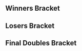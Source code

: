 {{DISPLAYTITLE:Sandstorm: Doubles Bracket}}{{SetGame|melee}}
{{tabs static
|name1=Overview
|link1=Sandstorm/Melee
|name2=Entrants
|link2=Sandstorm/Melee/Entrants
|name3=Singles Bracket
|link3=Sandstorm/Melee/Singles Bracket
|name4=Doubles Bracket
|link4=Sandstorm/Melee/Doubles Bracket
|This=4
}}

==Winners Bracket==
{{64DEDoublesWBracketA
|r1m1t1p1=MacD |r1m1t1p1flag=us
|r1m1t1p2=Leffen |r1m1t1p2flag=se |r1m1t1score=W
|r1m1t2p1=Bye |r1m1t2p1flag=
|r1m1t2p2=Bye |r1m1t2p2flag= |r1m1t2score=-
|r1m1win=1


|r1m2t1p1=Joshuwasha |r1m2t1p1flag=
|r1m2t1p2=Scape |r1m2t1p2flag= |r1m2t1score=2
|r1m2t2p1=I K |r1m2t2p1flag=
|r1m2t2p2=JMike |r1m2t2p2flag= |r1m2t2score=0
|r1m2win=1


|r1m3t1p1=dansdaman |r1m3t1p1flag=
|r1m3t1p2=BigC |r1m3t1p2flag= |r1m3t1score=2
|r1m3t2p1=Teve |r1m3t2p1flag=
|r1m3t2p2=SilentK |r1m3t2p2flag= |r1m3t2score=0
|r1m3win=1


|r1m4t1p1=Ash |r1m4t1p1flag=
|r1m4t1p2=Vixen |r1m4t1p2flag= |r1m4t1score=2
|r1m4t2p1=Velociraptor |r1m4t2p1flag=
|r1m4t2p2=Dryerplace |r1m4t2p2flag= |r1m4t2score=0
|r1m4win=1


|r1m5t1p1=Westballz |r1m5t1p1flag=us
|r1m5t1p2=Gahtzu |r1m5t1p2flag=us |r1m5t1score=W
|r1m5t2p1=Bye |r1m5t2p1flag=
|r1m5t2p2=Bye |r1m5t2p2flag= |r1m5t2score=-
|r1m5win=1


|r1m6t1p1=MettaMatt |r1m6t1p1flag=
|r1m6t1p2=H0mew0rk |r1m6t1p2flag= |r1m6t1score=0
|r1m6t2p1=Moze |r1m6t2p1flag=
|r1m6t2p2=Hommsar |r1m6t2p2flag= |r1m6t2score=2
|r1m6win=2


|r1m7t1p1=Tai |r1m7t1p1flag=us
|r1m7t1p2=Medz |r1m7t1p2flag=us |r1m7t1score=W
|r1m7t2p1=Bye |r1m7t2p1flag=
|r1m7t2p2=Bye |r1m7t2p2flag= |r1m7t2score=-
|r1m7win=1


|r1m8t1p1=Peachfuzz |r1m8t1p1flag=
|r1m8t1p2=Cornholio69 |r1m8t1p2flag= |r1m8t1score=2
|r1m8t2p1=O.G. |r1m8t2p1flag=
|r1m8t2p2=Slick |r1m8t2p2flag= |r1m8t2score=0
|r1m8win=1


|r1m9t1p1=Axe |r1m9t1p1flag=us
|r1m9t1p2=Forward |r1m9t1p2flag=us |r1m9t1score=W
|r1m9t2p1=Bye |r1m9t2p1flag=
|r1m9t2p2=Bye |r1m9t2p2flag= |r1m9t2score=-
|r1m9win=1


|r1m10t1p1=MeerKat |r1m10t1p1flag=
|r1m10t1p2=Peques |r1m10t1p2flag= |r1m10t1score=2
|r1m10t2p1=2dollarslices |r1m10t2p1flag=
|r1m10t2p2=Strobe |r1m10t2p2flag= |r1m10t2score=0
|r1m10win=1


|r1m11t1p1=Girku |r1m11t1p1flag=
|r1m11t1p2=Eef |r1m11t1p2flag= |r1m11t1score=W
|r1m11t2p1=Bye |r1m11t2p1flag=
|r1m11t2p2=Bye |r1m11t2p2flag= |r1m11t2score=-
|r1m11win=1


|r1m12t1p1=Kalimari |r1m12t1p1flag=
|r1m12t1p2=Douchebag Dylan |r1m12t1p2flag= |r1m12t1score=2
|r1m12t2p1=Tiny |r1m12t2p1flag=
|r1m12t2p2=Crayonbox |r1m12t2p2flag= |r1m12t2score=0
|r1m12win=1


|r1m13t1p1=Hungrybox |r1m13t1p1flag=us
|r1m13t1p2=Silly Kyle |r1m13t1p2flag=us |r1m13t1score=W
|r1m13t2p1=Bye |r1m13t2p1flag=
|r1m13t2p2=Bye |r1m13t2p2flag= |r1m13t2score=-
|r1m13win=1


|r1m14t1p1=The D |r1m14t1p1flag=
|r1m14t1p2=JonnyXX |r1m14t1p2flag= |r1m14t1score=2
|r1m14t2p1=scarysapo |r1m14t2p1flag=
|r1m14t2p2=Avalon |r1m14t2p2flag= |r1m14t2score=0
|r1m14win=1


|r1m15t1p1=Prinny |r1m15t1p1flag=
|r1m15t1p2=Trahh |r1m15t1p2flag= |r1m15t1score=W
|r1m15t2p1=Bye |r1m15t2p1flag=
|r1m15t2p2=Bye |r1m15t2p2flag= |r1m15t2score=-
|r1m15win=1


|r1m16t1p1=Kyoki |r1m16t1p1flag=
|r1m16t1p2=Yeeman |r1m16t1p2flag= |r1m16t1score=0
|r1m16t2p1=Sir Skaro |r1m16t2p1flag=
|r1m16t2p2=Chzy |r1m16t2p2flag= |r1m16t2score=0
|r1m16win=1


|r1m17t1p1=Mew2King |r1m17t1p1flag=us
|r1m17t1p2=Armada |r1m17t1p2flag=se |r1m17t1score=W
|r1m17t2p1=Bye |r1m17t2p1flag=
|r1m17t2p2=Bye |r1m17t2p2flag= |r1m17t2score=-
|r1m17win=1


|r1m18t1p1=Stone Watcher |r1m18t1p1flag=
|r1m18t1p2=Bell |r1m18t1p2flag= |r1m18t1score=2
|r1m18t2p1=Dranyos |r1m18t2p1flag=
|r1m18t2p2=Choochoo |r1m18t2p2flag= |r1m18t2score=0
|r1m18win=1


|r1m19t1p1=Toro |r1m19t1p1flag=
|r1m19t1p2=24oz |r1m19t1p2flag= |r1m19t1score=W
|r1m19t2p1=Bye |r1m19t2p1flag=
|r1m19t2p2=Bye |r1m19t2p2flag= |r1m19t2score=-
|r1m19win=1


|r1m20t1p1=Yoko |r1m20t1p1flag=
|r1m20t1p2=Glitch |r1m20t1p2flag= |r1m20t1score=2
|r1m20t2p1=Lucid |r1m20t2p1flag=
|r1m20t2p2=Salsa |r1m20t2p2flag= |r1m20t2score=0
|r1m20win=1


|r1m21t1p1=Taj |r1m21t1p1flag=us
|r1m21t1p2=Wobbles |r1m21t1p2flag=us |r1m21t1score=W
|r1m21t2p1=Bye |r1m21t2p1flag=
|r1m21t2p2=Bye |r1m21t2p2flag= |r1m21t2score=-
|r1m21win=1


|r1m22t1p1=Tribulation |r1m22t1p1flag=
|r1m22t1p2=Doogless |r1m22t1p2flag= |r1m22t1score=0
|r1m22t2p1=King Deltron |r1m22t2p1flag=
|r1m22t2p2=Nerin |r1m22t2p2flag= |r1m22t2score=2
|r1m22win=2


|r1m23t1p1=OkamiBW |r1m23t1p1flag=us
|r1m23t1p2=Ken |r1m23t1p2flag=us |r1m23t1score=W
|r1m23t2p1=Bye |r1m23t2p1flag=
|r1m23t2p2=Bye |r1m23t2p2flag= |r1m23t2score=-
|r1m23win=1


|r1m24t1p1=Dr.R |r1m24t1p1flag=
|r1m24t1p2=Sad JJ |r1m24t1p2flag= |r1m24t1score=2
|r1m24t2p1=... |r1m24t2p1flag=
|r1m24t2p2=Giant |r1m24t2p2flag= |r1m24t2score=0
|r1m24win=1


|r1m25t1p1=HugS |r1m25t1p1flag=us
|r1m25t1p2=Mango |r1m25t1p2flag=us |r1m25t1score=W
|r1m25t2p1=Bye |r1m25t2p1flag=
|r1m25t2p2=Bye |r1m25t2p2flag= |r1m25t2score=-
|r1m25win=1


|r1m26t1p1=Wakkatana |r1m26t1p1flag=
|r1m26t1p2=Seshy |r1m26t1p2flag= |r1m26t1score=2
|r1m26t2p1=Bazooka Joe |r1m26t2p1flag=
|r1m26t2p2=bibliomaniac |r1m26t2p2flag= |r1m26t2score=0
|r1m26win=1


|r1m27t1p1=TrevynTHOT |r1m27t1p1flag=
|r1m27t1p2=Daouzin |r1m27t1p2flag= |r1m27t1score=W
|r1m27t2p1=Bye |r1m27t2p1flag=
|r1m27t2p2=Bye |r1m27t2p2flag= |r1m27t2score=-
|r1m27win=1


|r1m28t1p1=Jim Jam Flim Flam |r1m28t1p1flag=
|r1m28t1p2=sicdf |r1m28t1p2flag= |r1m28t1score=2
|r1m28t2p1=Viridian |r1m28t2p1flag=
|r1m28t2p2=SpyderJ |r1m28t2p2flag= |r1m28t2score=0
|r1m28win=1


|r1m29t1p1=Kira |r1m29t1p1flag=us
|r1m29t1p2=S2J |r1m29t1p2flag=us |r1m29t1score=W
|r1m29t2p1=Bye |r1m29t2p1flag=
|r1m29t2p2=Bye |r1m29t2p2flag= |r1m29t2score=-
|r1m29win=1


|r1m30t1p1=FrenZ |r1m30t1p1flag=
|r1m30t1p2=Fairy |r1m30t1p2flag= |r1m30t1score=2
|r1m30t2p1=UkeGuy |r1m30t2p1flag=
|r1m30t2p2=Mazk |r1m30t2p2flag= |r1m30t2score=1
|r1m30win=1


|r1m31t1p1=JpegImage |r1m31t1p1flag=
|r1m31t1p2=Bacon |r1m31t1p2flag= |r1m31t1score=W
|r1m31t2p1=Bye |r1m31t2p1flag=
|r1m31t2p2=Bye |r1m31t2p2flag= |r1m31t2score=-
|r1m31win=1


|r1m32t1p1=Goop |r1m32t1p1flag=
|r1m32t1p2=AltF4 |r1m32t1p2flag= |r1m32t1score=2
|r1m32t2p1=Rhime |r1m32t2p1flag=
|r1m32t2p2=Mix |r1m32t2p2flag= |r1m32t2score=0
|r1m32win=1


|r2m1t1p1=MacD |r2m1t1p1flag=us
|r2m1t1p2=Leffen |r2m1t1p2flag=se |r2m1t1score=2
|r2m1t2p1=Joshuwasha |r2m1t2p1flag=
|r2m1t2p2=Scape |r2m1t2p2flag= |r2m1t2score=0
|r2m1win=1


|r2m2t1p1=dansdaman |r2m2t1p1flag=
|r2m2t1p2=BigC |r2m2t1p2flag= |r2m2t1score=2
|r2m2t2p1=Ash |r2m2t2p1flag=
|r2m2t2p2=Vixen |r2m2t2p2flag= |r2m2t2score=1
|r2m2win=1


|r2m3t1p1=Westballz |r2m3t1p1flag=us
|r2m3t1p2=Gahtzu |r2m3t1p2flag=us |r2m3t1score=2
|r2m3t2p1=Moze |r2m3t2p1flag=
|r2m3t2p2=Hommsar |r2m3t2p2flag= |r2m3t2score=0
|r2m3win=1


|r2m4t1p1=Tai |r2m4t1p1flag=us
|r2m4t1p2=Medz |r2m4t1p2flag=us |r2m4t1score=2
|r2m4t2p1=Peachfuzz |r2m4t2p1flag=
|r2m4t2p2=Cornholio69 |r2m4t2p2flag= |r2m4t2score=0
|r2m4win=1


|r2m5t1p1=Axe |r2m5t1p1flag=us
|r2m5t1p2=Forward |r2m5t1p2flag=us |r2m5t1score=2
|r2m5t2p1=MeerKat |r2m5t2p1flag=
|r2m5t2p2=Peques |r2m5t2p2flag= |r2m5t2score=0
|r2m5win=1


|r2m6t1p1=Girku |r2m6t1p1flag=
|r2m6t1p2=Eef |r2m6t1p2flag= |r2m6t1score=2
|r2m6t2p1=Kalimari |r2m6t2p1flag=
|r2m6t2p2=Douchebag Dylan |r2m6t2p2flag= |r2m6t2score=1
|r2m6win=1


|r2m7t1p1=Hungrybox |r2m7t1p1flag=us
|r2m7t1p2=Silly Kyle |r2m7t1p2flag=us |r2m7t1score=2
|r2m7t2p1=The D |r2m7t2p1flag=
|r2m7t2p2=JonnyXX |r2m7t2p2flag= |r2m7t2score=0
|r2m7win=1


|r2m8t1p1=Prinny |r2m8t1p1flag=
|r2m8t1p2=Trahh |r2m8t1p2flag= |r2m8t1score=2
|r2m8t2p1=Kyoki |r2m8t2p1flag=
|r2m8t2p2=Yeeman |r2m8t2p2flag= |r2m8t2score=0
|r2m8win=1


|r2m9t1p1=Mew2King |r2m9t1p1flag=us
|r2m9t1p2=Armada |r2m9t1p2flag=se |r2m9t1score=2
|r2m9t2p1=Stone Watcher |r2m9t2p1flag=
|r2m9t2p2=Bell |r2m9t2p2flag= |r2m9t2score=0
|r2m9win=1


|r2m10t1p1=Toro |r2m10t1p1flag=
|r2m10t1p2=24oz |r2m10t1p2flag= |r2m10t1score=2
|r2m10t2p1=Yoko |r2m10t2p1flag=
|r2m10t2p2=Glitch |r2m10t2p2flag= |r2m10t2score=1
|r2m10win=1


|r2m11t1p1=Taj |r2m11t1p1flag=us
|r2m11t1p2=Wobbles |r2m11t1p2flag=us |r2m11t1score=2
|r2m11t2p1=King Deltron |r2m11t2p1flag=
|r2m11t2p2=Nerin |r2m11t2p2flag= |r2m11t2score=0
|r2m11win=1


|r2m12t1p1=OkamiBW |r2m12t1p1flag=us
|r2m12t1p2=Ken |r2m12t1p2flag=us |r2m12t1score=2
|r2m12t2p1=Dr.R |r2m12t2p1flag=
|r2m12t2p2=Sad JJ |r2m12t2p2flag= |r2m12t2score=0
|r2m12win=1


|r2m13t1p1=HugS |r2m13t1p1flag=us
|r2m13t1p2=Mango |r2m13t1p2flag=us |r2m13t1score=0
|r2m13t2p1=Wakkatana |r2m13t2p1flag=
|r2m13t2p2=Seshy |r2m13t2p2flag= |r2m13t2score=2
|r2m13win=2


|r2m14t1p1=TrevynTHOT |r2m14t1p1flag=
|r2m14t1p2=Daouzin |r2m14t1p2flag= |r2m14t1score=1
|r2m14t2p1=Jim Jam Flim Flam |r2m14t2p1flag=
|r2m14t2p2=sicdf |r2m14t2p2flag= |r2m14t2score=2
|r2m14win=2


|r2m15t1p1=Kira |r2m15t1p1flag=us
|r2m15t1p2=S2J |r2m15t1p2flag=us |r2m15t1score=2
|r2m15t2p1=FrenZ |r2m15t2p1flag=
|r2m15t2p2=Fairy |r2m15t2p2flag= |r2m15t2score=0
|r2m15win=1


|r2m16t1p1=JpegImage |r2m16t1p1flag=
|r2m16t1p2=Bacon |r2m16t1p2flag= |r2m16t1score=2
|r2m16t2p1=Goop |r2m16t2p1flag=
|r2m16t2p2=AltF4 |r2m16t2p2flag= |r2m16t2score=0
|r2m16win=1


|r3m1t1p1=MacD |r3m1t1p1flag=us
|r3m1t1p2=Leffen |r3m1t1p2flag=se |r3m1t1score=2
|r3m1t2p1=dansdaman |r3m1t2p1flag=
|r3m1t2p2=BigC |r3m1t2p2flag= |r3m1t2score=0
|r3m1win=1


|r3m2t1p1=Westballz |r3m2t1p1flag=us
|r3m2t1p2=Gahtzu |r3m2t1p2flag=us |r3m2t1score=2
|r3m2t2p1=Tai |r3m2t2p1flag=us
|r3m2t2p2=Medz |r3m2t2p2flag=us |r3m2t2score=1
|r3m2win=1


|r3m3t1p1=Axe |r3m3t1p1flag=us
|r3m3t1p2=Forward |r3m3t1p2flag=us |r3m3t1score=2
|r3m3t2p1=Girku |r3m3t2p1flag=
|r3m3t2p2=Eef |r3m3t2p2flag= |r3m3t2score=0
|r3m3win=1


|r3m4t1p1=Hungrybox |r3m4t1p1flag=us
|r3m4t1p2=Silly Kyle |r3m4t1p2flag=us |r3m4t1score=2
|r3m4t2p1=Prinny |r3m4t2p1flag=
|r3m4t2p2=Trahh |r3m4t2p2flag= |r3m4t2score=0
|r3m4win=1


|r3m5t1p1=Mew2King |r3m5t1p1flag=us
|r3m5t1p2=Armada |r3m5t1p2flag=se |r3m5t1score=2
|r3m5t2p1=Toro |r3m5t2p1flag=
|r3m5t2p2=24oz |r3m5t2p2flag= |r3m5t2score=0
|r3m5win=1


|r3m6t1p1=Taj |r3m6t1p1flag=us
|r3m6t1p2=Wobbles |r3m6t1p2flag=us |r3m6t1score=2
|r3m6t2p1=OkamiBW |r3m6t2p1flag=us
|r3m6t2p2=Ken |r3m6t2p2flag=us |r3m6t2score=1
|r3m6win=1


|r3m7t1p1=Wakkatana |r3m7t1p1flag=
|r3m7t1p2=Seshy |r3m7t1p2flag= |r3m7t1score=0
|r3m7t2p1=Jim Jam Flim Flam |r3m7t2p1flag=
|r3m7t2p2=sicdf |r3m7t2p2flag= |r3m7t2score=2
|r3m7win=2


|r3m8t1p1=Kira |r3m8t1p1flag=us
|r3m8t1p2=S2J |r3m8t1p2flag=us |r3m8t1score=2
|r3m8t2p1=JpegImage |r3m8t2p1flag=
|r3m8t2p2=Bacon |r3m8t2p2flag= |r3m8t2score=0
|r3m8win=1


|r4m1t1p1=MacD |r4m1t1p1flag=us
|r4m1t1p2=Leffen |r4m1t1p2flag=se |r4m1t1score=2
|r4m1t2p1=Westballz |r4m1t2p1flag=us
|r4m1t2p2=Gahtzu |r4m1t2p2flag=us |r4m1t2score=1
|r4m1win=1


|r4m2t1p1=Axe |r4m2t1p1flag=us
|r4m2t1p2=Forward |r4m2t1p2flag=us |r4m2t1score=2
|r4m2t2p1=Hungrybox |r4m2t2p1flag=us
|r4m2t2p2=Silly Kyle |r4m2t2p2flag=us |r4m2t2score=1
|r4m2win=1


|r4m3t1p1=Mew2King |r4m3t1p1flag=us
|r4m3t1p2=Armada |r4m3t1p2flag=se |r4m3t1score=2
|r4m3t2p1=Taj |r4m3t2p1flag=us
|r4m3t2p2=Wobbles |r4m3t2p2flag=us |r4m3t2score=0
|r4m3win=1


|r4m4t1p1=Jim Jam Flim Flam |r4m4t1p1flag=
|r4m4t1p2=sicdf |r4m4t1p2flag= |r4m4t1score=0
|r4m4t2p1=Kira |r4m4t2p1flag=us
|r4m4t2p2=S2J |r4m4t2p2flag=us |r4m4t2score=2
|r4m4win=2


|r5m1t1p1=MacD |r5m1t1p1flag=us
|r5m1t1p2=Leffen |r5m1t1p2flag=se |r5m1t1score=3
|r5m1t2p1=Axe |r5m1t2p1flag=us
|r5m1t2p2=Forward |r5m1t2p2flag=us |r5m1t2score=0
|r5m1win=1


|r5m2t1p1=Mew2King |r5m2t1p1flag=us
|r5m2t1p2=Armada |r5m2t1p2flag=se |r5m2t1score=3
|r5m2t2p1=Kira |r5m2t2p1flag=us
|r5m2t2p2=S2J |r5m2t2p2flag=us |r5m2t2score=0
|r5m2win=1

}}
==Losers Bracket==
{{64DEDoublesLBracketSmwA
|tourneylink=Sandstorm/Melee
|tourneyname=Sandstorm
|l1placement=49-64
|l2placement=33-48
|l3placement=25-32
|l4placement=17-24
|l5placement=13-16
|l6placement=9-12
|l7placement=7-8
|l8placement=5-6

|l1m1t1p1=Bye |l1m1t1p1flag=
|l1m1t1p2=Bye |l1m1t1p2flag= |l1m1t1score=-
|l1m1t2p1=I K |l1m1t2p1flag=
|l1m1t2p2=JMike |l1m1t2p2flag= |l1m1t2score=W
|l1m1win=2


|l1m2t1p1=Teve |l1m2t1p1flag=
|l1m2t1p2=SilentK |l1m2t1p2flag= |l1m2t1score=0
|l1m2t2p1=Velociraptor |l1m2t2p1flag=
|l1m2t2p2=Dryerplace |l1m2t2p2flag= |l1m2t2score=2
|l1m2win=2


|l1m3t1p1=Bye |l1m3t1p1flag=
|l1m3t1p2=Bye |l1m3t1p2flag= |l1m3t1score=-
|l1m3t2p1=MettaMatt |l1m3t2p1flag=
|l1m3t2p2=H0mew0rk |l1m3t2p2flag= |l1m3t2score=W
|l1m3win=2


|l1m4t1p1=Bye |l1m4t1p1flag=
|l1m4t1p2=Bye |l1m4t1p2flag= |l1m4t1score=-
|l1m4t2p1=O.G. |l1m4t2p1flag=
|l1m4t2p2=Slick |l1m4t2p2flag= |l1m4t2score=W
|l1m4win=2


|l1m5t1p1=Bye |l1m5t1p1flag=
|l1m5t1p2=Bye |l1m5t1p2flag= |l1m5t1score=-
|l1m5t2p1=2dollarslices |l1m5t2p1flag=
|l1m5t2p2=Strobe |l1m5t2p2flag= |l1m5t2score=W
|l1m5win=2


|l1m6t1p1=Bye |l1m6t1p1flag=
|l1m6t1p2=Bye |l1m6t1p2flag= |l1m6t1score=-
|l1m6t2p1=Tiny |l1m6t2p1flag=
|l1m6t2p2=Crayonbox |l1m6t2p2flag= |l1m6t2score=W
|l1m6win=2


|l1m7t1p1=Bye |l1m7t1p1flag=
|l1m7t1p2=Bye |l1m7t1p2flag= |l1m7t1score=-
|l1m7t2p1=scarysapo |l1m7t2p1flag=
|l1m7t2p2=Avalon |l1m7t2p2flag= |l1m7t2score=W
|l1m7win=2


|l1m8t1p1=Bye |l1m8t1p1flag=
|l1m8t1p2=Bye |l1m8t1p2flag= |l1m8t1score=-
|l1m8t2p1=Sir Skaro |l1m8t2p1flag=
|l1m8t2p2=Chzy |l1m8t2p2flag= |l1m8t2score=W
|l1m8win=2


|l1m9t1p1=Bye |l1m9t1p1flag=
|l1m9t1p2=Bye |l1m9t1p2flag= |l1m9t1score=-
|l1m9t2p1=Dranyos |l1m9t2p1flag=
|l1m9t2p2=Choochoo |l1m9t2p2flag= |l1m9t2score=W
|l1m9win=2


|l1m10t1p1=Bye |l1m10t1p1flag=
|l1m10t1p2=Bye |l1m10t1p2flag= |l1m10t1score=-
|l1m10t2p1=Lucid |l1m10t2p1flag=
|l1m10t2p2=Salsa |l1m10t2p2flag= |l1m10t2score=W
|l1m10win=2


|l1m11t1p1=Bye |l1m11t1p1flag=
|l1m11t1p2=Bye |l1m11t1p2flag= |l1m11t1score=-
|l1m11t2p1=Tribulation |l1m11t2p1flag=
|l1m11t2p2=Doogless |l1m11t2p2flag= |l1m11t2score=W
|l1m11win=2


|l1m12t1p1=Bye |l1m12t1p1flag=
|l1m12t1p2=Bye |l1m12t1p2flag= |l1m12t1score=-
|l1m12t2p1=... |l1m12t2p1flag=
|l1m12t2p2=Giant |l1m12t2p2flag= |l1m12t2score=W
|l1m12win=2


|l1m13t1p1=Bye |l1m13t1p1flag=
|l1m13t1p2=Bye |l1m13t1p2flag= |l1m13t1score=-
|l1m13t2p1=Bazooka Joe |l1m13t2p1flag=
|l1m13t2p2=bibliomaniac |l1m13t2p2flag= |l1m13t2score=W
|l1m13win=2


|l1m14t1p1=Bye |l1m14t1p1flag=
|l1m14t1p2=Bye |l1m14t1p2flag= |l1m14t1score=-
|l1m14t2p1=Viridian |l1m14t2p1flag=
|l1m14t2p2=SpyderJ |l1m14t2p2flag= |l1m14t2score=W
|l1m14win=2


|l1m15t1p1=Bye |l1m15t1p1flag=
|l1m15t1p2=Bye |l1m15t1p2flag= |l1m15t1score=-
|l1m15t2p1=UkeGuy |l1m15t2p1flag=
|l1m15t2p2=Mazk |l1m15t2p2flag= |l1m15t2score=W
|l1m15win=2


|l1m16t1p1=Bye |l1m16t1p1flag=
|l1m16t1p2=Bye |l1m16t1p2flag= |l1m16t1score=-
|l1m16t2p1=Rhime |l1m16t2p1flag=
|l1m16t2p2=Mix |l1m16t2p2flag= |l1m16t2score=W
|l1m16win=2


|l2m1t1p1=Goop |l2m1t1p1flag=
|l2m1t1p2=AltF4 |l2m1t1p2flag= |l2m1t1score=2
|l2m1t2p1=I K |l2m1t2p1flag=
|l2m1t2p2=JMike |l2m1t2p2flag= |l2m1t2score=0
|l2m1win=1


|l2m2t1p1=FrenZ |l2m2t1p1flag=
|l2m2t1p2=Fairy |l2m2t1p2flag= |l2m2t1score=2
|l2m2t2p1=Velociraptor |l2m2t2p1flag=
|l2m2t2p2=Dryerplace |l2m2t2p2flag= |l2m2t2score=1
|l2m2win=1


|l2m3t1p1=TrevynTHOT |l2m3t1p1flag=
|l2m3t1p2=Daouzin |l2m3t1p2flag= |l2m3t1score=2
|l2m3t2p1=MettaMatt |l2m3t2p1flag=
|l2m3t2p2=H0mew0rk |l2m3t2p2flag= |l2m3t2score=1
|l2m3win=1


|l2m4t1p1=HugS |l2m4t1p1flag=us
|l2m4t1p2=Mango |l2m4t1p2flag=us |l2m4t1score=0
|l2m4t2p1=O.G. |l2m4t2p1flag=
|l2m4t2p2=Slick |l2m4t2p2flag= |l2m4t2score=0
|l2m4win=2


|l2m5t1p1=Dr.R |l2m5t1p1flag=
|l2m5t1p2=Sad JJ |l2m5t1p2flag= |l2m5t1score=2
|l2m5t2p1=2dollarslices |l2m5t2p1flag=
|l2m5t2p2=Strobe |l2m5t2p2flag= |l2m5t2score=0
|l2m5win=1


|l2m6t1p1=King Deltron |l2m6t1p1flag=
|l2m6t1p2=Nerin |l2m6t1p2flag= |l2m6t1score=0
|l2m6t2p1=Tiny |l2m6t2p1flag=
|l2m6t2p2=Crayonbox |l2m6t2p2flag= |l2m6t2score=0
|l2m6win=1


|l2m7t1p1=Yoko |l2m7t1p1flag=
|l2m7t1p2=Glitch |l2m7t1p2flag= |l2m7t1score=2
|l2m7t2p1=scarysapo |l2m7t2p1flag=
|l2m7t2p2=Avalon |l2m7t2p2flag= |l2m7t2score=0
|l2m7win=1


|l2m8t1p1=Stone Watcher |l2m8t1p1flag=
|l2m8t1p2=Bell |l2m8t1p2flag= |l2m8t1score=0
|l2m8t2p1=Sir Skaro |l2m8t2p1flag=
|l2m8t2p2=Chzy |l2m8t2p2flag= |l2m8t2score=0
|l2m8win=1


|l2m9t1p1=Kyoki |l2m9t1p1flag=
|l2m9t1p2=Yeeman |l2m9t1p2flag= |l2m9t1score=2
|l2m9t2p1=Dranyos |l2m9t2p1flag=
|l2m9t2p2=Choochoo |l2m9t2p2flag= |l2m9t2score=0
|l2m9win=1


|l2m10t1p1=The D |l2m10t1p1flag=
|l2m10t1p2=JonnyXX |l2m10t1p2flag= |l2m10t1score=2
|l2m10t2p1=Lucid |l2m10t2p1flag=
|l2m10t2p2=Salsa |l2m10t2p2flag= |l2m10t2score=0
|l2m10win=1


|l2m11t1p1=Kalimari |l2m11t1p1flag=
|l2m11t1p2=Douchebag Dylan |l2m11t1p2flag= |l2m11t1score=2
|l2m11t2p1=Tribulation |l2m11t2p1flag=
|l2m11t2p2=Doogless |l2m11t2p2flag= |l2m11t2score=0
|l2m11win=1


|l2m12t1p1=MeerKat |l2m12t1p1flag=
|l2m12t1p2=Peques |l2m12t1p2flag= |l2m12t1score=2
|l2m12t2p1=... |l2m12t2p1flag=
|l2m12t2p2=Giant |l2m12t2p2flag= |l2m12t2score=0
|l2m12win=1


|l2m13t1p1=Peachfuzz |l2m13t1p1flag=
|l2m13t1p2=Cornholio69 |l2m13t1p2flag= |l2m13t1score=2
|l2m13t2p1=Bazooka Joe |l2m13t2p1flag=
|l2m13t2p2=bibliomaniac |l2m13t2p2flag= |l2m13t2score=0
|l2m13win=1


|l2m14t1p1=Moze |l2m14t1p1flag=
|l2m14t1p2=Hommsar |l2m14t1p2flag= |l2m14t1score=0
|l2m14t2p1=Viridian |l2m14t2p1flag=
|l2m14t2p2=SpyderJ |l2m14t2p2flag= |l2m14t2score=2
|l2m14win=2


|l2m15t1p1=Ash |l2m15t1p1flag=
|l2m15t1p2=Vixen |l2m15t1p2flag= |l2m15t1score=2
|l2m15t2p1=UkeGuy |l2m15t2p1flag=
|l2m15t2p2=Mazk |l2m15t2p2flag= |l2m15t2score=0
|l2m15win=1


|l2m16t1p1=Joshuwasha |l2m16t1p1flag=
|l2m16t1p2=Scape |l2m16t1p2flag= |l2m16t1score=2
|l2m16t2p1=Rhime |l2m16t2p1flag=
|l2m16t2p2=Mix |l2m16t2p2flag= |l2m16t2score=0
|l2m16win=1


|l3m1t1p1=Goop |l3m1t1p1flag=
|l3m1t1p2=AltF4 |l3m1t1p2flag= |l3m1t1score=1
|l3m1t2p1=FrenZ |l3m1t2p1flag=
|l3m1t2p2=Fairy |l3m1t2p2flag= |l3m1t2score=2
|l3m1win=2


|l3m2t1p1=TrevynTHOT |l3m2t1p1flag=
|l3m2t1p2=Daouzin |l3m2t1p2flag= |l3m2t1score=2
|l3m2t2p1=O.G. |l3m2t2p1flag=
|l3m2t2p2=Slick |l3m2t2p2flag= |l3m2t2score=0
|l3m2win=1


|l3m3t1p1=Dr.R |l3m3t1p1flag=
|l3m3t1p2=Sad JJ |l3m3t1p2flag= |l3m3t1score=0
|l3m3t2p1=King Deltron |l3m3t2p1flag=
|l3m3t2p2=Nerin |l3m3t2p2flag= |l3m3t2score=2
|l3m3win=2


|l3m4t1p1=Yoko |l3m4t1p1flag=
|l3m4t1p2=Glitch |l3m4t1p2flag= |l3m4t1score=2
|l3m4t2p1=Stone Watcher |l3m4t2p1flag=
|l3m4t2p2=Bell |l3m4t2p2flag= |l3m4t2score=0
|l3m4win=1


|l3m5t1p1=Kyoki |l3m5t1p1flag=
|l3m5t1p2=Yeeman |l3m5t1p2flag= |l3m5t1score=2
|l3m5t2p1=The D |l3m5t2p1flag=
|l3m5t2p2=JonnyXX |l3m5t2p2flag= |l3m5t2score=0
|l3m5win=1


|l3m6t1p1=Kalimari |l3m6t1p1flag=
|l3m6t1p2=Douchebag Dylan |l3m6t1p2flag= |l3m6t1score=2
|l3m6t2p1=MeerKat |l3m6t2p1flag=
|l3m6t2p2=Peques |l3m6t2p2flag= |l3m6t2score=0
|l3m6win=1


|l3m7t1p1=Peachfuzz |l3m7t1p1flag=
|l3m7t1p2=Cornholio69 |l3m7t1p2flag= |l3m7t1score=2
|l3m7t2p1=Viridian |l3m7t2p1flag=
|l3m7t2p2=SpyderJ |l3m7t2p2flag= |l3m7t2score=0
|l3m7win=1


|l3m8t1p1=Ash |l3m8t1p1flag=
|l3m8t1p2=Vixen |l3m8t1p2flag= |l3m8t1score=2
|l3m8t2p1=Joshuwasha |l3m8t2p1flag=
|l3m8t2p2=Scape |l3m8t2p2flag= |l3m8t2score=1
|l3m8win=1


|l4m1t1p1=Prinny |l4m1t1p1flag=
|l4m1t1p2=Trahh |l4m1t1p2flag= |l4m1t1score=2
|l4m1t2p1=FrenZ |l4m1t2p1flag=
|l4m1t2p2=Fairy |l4m1t2p2flag= |l4m1t2score=0
|l4m1win=1


|l4m2t1p1=Girku |l4m2t1p1flag=
|l4m2t1p2=Eef |l4m2t1p2flag= |l4m2t1score=2
|l4m2t2p1=TrevynTHOT |l4m2t2p1flag=
|l4m2t2p2=Daouzin |l4m2t2p2flag= |l4m2t2score=1
|l4m2win=1


|l4m3t1p1=Tai |l4m3t1p1flag=us
|l4m3t1p2=Medz |l4m3t1p2flag=us |l4m3t1score=0
|l4m3t2p1=King Deltron |l4m3t2p1flag=
|l4m3t2p2=Nerin |l4m3t2p2flag= |l4m3t2score=2
|l4m3win=2


|l4m4t1p1=dansdaman |l4m4t1p1flag=
|l4m4t1p2=BigC |l4m4t1p2flag= |l4m4t1score=2
|l4m4t2p1=Yoko |l4m4t2p1flag=
|l4m4t2p2=Glitch |l4m4t2p2flag= |l4m4t2score=0
|l4m4win=1


|l4m5t1p1=JpegImage |l4m5t1p1flag=
|l4m5t1p2=Bacon |l4m5t1p2flag= |l4m5t1score=2
|l4m5t2p1=Kyoki |l4m5t2p1flag=
|l4m5t2p2=Yeeman |l4m5t2p2flag= |l4m5t2score=1
|l4m5win=1


|l4m6t1p1=Wakkatana |l4m6t1p1flag=
|l4m6t1p2=Seshy |l4m6t1p2flag= |l4m6t1score=0
|l4m6t2p1=Kalimari |l4m6t2p1flag=
|l4m6t2p2=Douchebag Dylan |l4m6t2p2flag= |l4m6t2score=2
|l4m6win=2


|l4m7t1p1=OkamiBW |l4m7t1p1flag=us
|l4m7t1p2=Ken |l4m7t1p2flag=us |l4m7t1score=2
|l4m7t2p1=Peachfuzz |l4m7t2p1flag=
|l4m7t2p2=Cornholio69 |l4m7t2p2flag= |l4m7t2score=0
|l4m7win=1


|l4m8t1p1=Toro |l4m8t1p1flag=
|l4m8t1p2=24oz |l4m8t1p2flag= |l4m8t1score=2
|l4m8t2p1=Ash |l4m8t2p1flag=
|l4m8t2p2=Vixen |l4m8t2p2flag= |l4m8t2score=0
|l4m8win=1


|l5m1t1p1=Prinny |l5m1t1p1flag=
|l5m1t1p2=Trahh |l5m1t1p2flag= |l5m1t1score=2
|l5m1t2p1=Girku |l5m1t2p1flag=
|l5m1t2p2=Eef |l5m1t2p2flag= |l5m1t2score=1
|l5m1win=1


|l5m2t1p1=King Deltron |l5m2t1p1flag=
|l5m2t1p2=Nerin |l5m2t1p2flag= |l5m2t1score=2
|l5m2t2p1=dansdaman |l5m2t2p1flag=
|l5m2t2p2=BigC |l5m2t2p2flag= |l5m2t2score=0
|l5m2win=1


|l5m3t1p1=JpegImage |l5m3t1p1flag=
|l5m3t1p2=Bacon |l5m3t1p2flag= |l5m3t1score=1
|l5m3t2p1=Kalimari |l5m3t2p1flag=
|l5m3t2p2=Douchebag Dylan |l5m3t2p2flag= |l5m3t2score=2
|l5m3win=2


|l5m4t1p1=OkamiBW |l5m4t1p1flag=us
|l5m4t1p2=Ken |l5m4t1p2flag=us |l5m4t1score=2
|l5m4t2p1=Toro |l5m4t2p1flag=
|l5m4t2p2=24oz |l5m4t2p2flag= |l5m4t2score=0
|l5m4win=1


|l6m1t1p1=Taj |l6m1t1p1flag=us
|l6m1t1p2=Wobbles |l6m1t1p2flag=us |l6m1t1score=2
|l6m1t2p1=Prinny |l6m1t2p1flag=
|l6m1t2p2=Trahh |l6m1t2p2flag= |l6m1t2score=0
|l6m1win=1


|l6m2t1p1=Jim Jam Flim Flam |l6m2t1p1flag=
|l6m2t1p2=sicdf |l6m2t1p2flag= |l6m2t1score=0
|l6m2t2p1=King Deltron |l6m2t2p1flag=
|l6m2t2p2=Nerin |l6m2t2p2flag= |l6m2t2score=2
|l6m2win=2


|l6m3t1p1=Westballz |l6m3t1p1flag=us
|l6m3t1p2=Gahtzu |l6m3t1p2flag=us |l6m3t1score=2
|l6m3t2p1=Kalimari |l6m3t2p1flag=
|l6m3t2p2=Douchebag Dylan |l6m3t2p2flag= |l6m3t2score=0
|l6m3win=1


|l6m4t1p1=Hungrybox |l6m4t1p1flag=us
|l6m4t1p2=Silly Kyle |l6m4t1p2flag=us |l6m4t1score=2
|l6m4t2p1=OkamiBW |l6m4t2p1flag=us
|l6m4t2p2=Ken |l6m4t2p2flag=us |l6m4t2score=0
|l6m4win=1


|l7m1t1p1=Taj |l7m1t1p1flag=us
|l7m1t1p2=Wobbles |l7m1t1p2flag=us |l7m1t1score=2
|l7m1t2p1=King Deltron |l7m1t2p1flag=
|l7m1t2p2=Nerin |l7m1t2p2flag= |l7m1t2score=0
|l7m1win=1
|l7m1details={{BracketMatchDetails |vod=https://www.youtube.com/watch?v=489Vo6suUa0}}


|l7m2t1p1=Westballz |l7m2t1p1flag=us
|l7m2t1p2=Gahtzu |l7m2t1p2flag=us |l7m2t1score=1
|l7m2t2p1=Hungrybox |l7m2t2p1flag=us
|l7m2t2p2=Silly Kyle |l7m2t2p2flag=us |l7m2t2score=2
|l7m2win=2


|l8m1t1p1=Axe |l8m1t1p1flag=us
|l8m1t1p2=Forward |l8m1t1p2flag=us |l8m1t1score=2
|l8m1t2p1=Taj |l8m1t2p1flag=us
|l8m1t2p2=Wobbles |l8m1t2p2flag=us |l8m1t2score=0
|l8m1win=1


|l8m2t1p1=Kira |l8m2t1p1flag=us
|l8m2t1p2=S2J |l8m2t1p2flag=us |l8m2t1score=0
|l8m2t2p1=Hungrybox |l8m2t2p1flag=us
|l8m2t2p2=Silly Kyle |l8m2t2p2flag=us |l8m2t2score=2
|l8m2win=2

}}
<onlyinclude>
==Final Doubles Bracket==
{{DEFinalDoublesSmwBracket
|tourneylink=Sandstorm/Melee
|tourneyname=Sandstorm
|l1placement=4
|r2placement=3
|r3loserplacement=2
|r3winnerplacement=1

<!-- FROM WINNERS -->
|r1m1t1p1=MacD |r1m1t1p1flag=us
|r1m1t1p2=Leffen |r1m1t1p2flag=se |r1m1t1score=3
|r1m1t2p1=Mew2King |r1m1t2p1flag=us
|r1m1t2p2=Armada |r1m1t2p2flag=se |r1m1t2score=2
|r1m1win=1
|r1m1t1p1char1=peach |r1m1t1p1stock1=0 |r1m1t1p2char1=fox  |r1m1t1p2stock1=1
|r1m1t2p1char1=sheik |r1m1t2p1stock1=0 |r1m1t2p2char1=fox  |r1m1t2p2stock1=0 |r1m1win1=1 |r1m1stage1=Final Destination
|r1m1t1p1char2=peach |r1m1t1p1stock2=0 |r1m1t1p2char2=fox  |r1m1t1p2stock2=0
|r1m1t2p1char2=sheik |r1m1t2p1stock2=3 |r1m1t2p2char2=fox  |r1m1t2p2stock2=1 |r1m1win2=2 |r1m1stage2=Pokémon Stadium
|r1m1t1p1char3=peach |r1m1t1p1stock3=0 |r1m1t1p2char3=fox  |r1m1t1p2stock3=0
|r1m1t2p1char3=sheik |r1m1t2p1stock3=2 |r1m1t2p2char3=fox  |r1m1t2p2stock3=1 |r1m1win3=2 |r1m1stage3=Dream Land
|r1m1t1p1char4=peach |r1m1t1p1stock4=1 |r1m1t1p2char4=fox  |r1m1t1p2stock4=0
|r1m1t2p1char4=sheik |r1m1t2p1stock4=0 |r1m1t2p2char4=fox  |r1m1t2p2stock4=0 |r1m1win4=1 |r1m1stage4=Dream Land
|r1m1t1p1char5=peach |r1m1t1p1stock5=1 |r1m1t1p2char5=fox  |r1m1t1p2stock5=1
|r1m1t2p1char5=sheik |r1m1t2p1stock5=0 |r1m1t2p2char5=fox  |r1m1t2p2stock5=0 |r1m1win5=1 |r1m1stage5=Battlefield
|r1m1date=April 19, 2015
|r1m1finished=
|r1m1details={{BracketMatchDetails
|vod=https://www.youtube.com/watch?v=OnYpKrO7O_Y
|preview=
|lrthread=
|interview=
|recap=
|comment=
|live=
}}
<!-- FROM LOSERS -->
|l1m1t1p1=Axe |l1m1t1p1flag=us
|l1m1t1p2=Forward |l1m1t1p2flag=us |l1m1t1score=2
|l1m1t2p1=Hungrybox |l1m1t2p1flag=us
|l1m1t2p2=Silly Kyle |l1m1t2p2flag=us |l1m1t2score=3
|l1m1win=2
|l1m1t1p1char1=pikachu |l1m1t1p1stock1=0 |l1m1t1p2char1=sheik  |l1m1t1p2stock1=0
|l1m1t2p1char1=jigglypuff |l1m1t2p1stock1=0 |l1m1t2p2char1=peach  |l1m1t2p2stock1=1 |l1m1win1=2 |l1m1stage1=Final Destination
|l1m1t1p1char2=pikachu |l1m1t1p1stock2=0 |l1m1t1p2char2=sheik  |l1m1t1p2stock2=0
|l1m1t2p1char2=jigglypuff |l1m1t2p1stock2=1 |l1m1t2p2char2=peach  |l1m1t2p2stock2=0 |l1m1win2=2 |l1m1stage2=Battlefield
|l1m1t1p1char3=pikachu |l1m1t1p1stock3=2 |l1m1t1p2char3=sheik  |l1m1t1p2stock3=1
|l1m1t2p1char3=jigglypuff |l1m1t2p1stock3=0 |l1m1t2p2char3=peach  |l1m1t2p2stock3=0 |l1m1win3=1 |l1m1stage3=Battlefield
|l1m1t1p1char4=pikachu |l1m1t1p1stock4=1 |l1m1t1p2char4=sheik  |l1m1t1p2stock4=1
|l1m1t2p1char4=jigglypuff |l1m1t2p1stock4=0 |l1m1t2p2char4=peach  |l1m1t2p2stock4=0 |l1m1win4=1 |l1m1stage4=Dream Land
|l1m1t1p1char5=pikachu |l1m1t1p1stock5=0 |l1m1t1p2char5=sheik  |l1m1t1p2stock5=0
|l1m1t2p1char5=jigglypuff |l1m1t2p1stock5=1 |l1m1t2p2char5=peach  |l1m1t2p2stock5=2 |l1m1win5=2 |l1m1stage5=Dream Land
|l1m1date=April 19, 2015
|l1m1finished=
|l1m1details={{BracketMatchDetails
|vod=https://www.youtube.com/watch?v=xzMgmSPg304
|preview=
|lrthread=
|interview=
|recap=
|comment=
|live=
}}
<!-- LOSERS FINALS -->
|r2m1t1p1=Mew2King |r2m1t1p1flag=us
|r2m1t1p2=Armada |r2m1t1p2flag=se |r2m1t1score=3
|r2m1t2p1=Hungrybox |r2m1t2p1flag=us
|r2m1t2p2=Silly Kyle |r2m1t2p2flag=us |r2m1t2score=2
|r2m1win=1
|r2m1t1p1char1=fox |r2m1t1p1stock1=2 |r2m1t1p2char1=peach  |r2m1t1p2stock1=2
|r2m1t2p1char1=jigglypuff |r2m1t2p1stock1=0 |r2m1t2p2char1=peach  |r2m1t2p2stock1=0 |r2m1win1=1 |r2m1stage1=Final Destination
|r2m1t1p1char2=fox |r2m1t1p1stock2=0 |r2m1t1p2char2=peach  |r2m1t1p2stock2=0
|r2m1t2p1char2=jigglypuff |r2m1t2p1stock2=1 |r2m1t2p2char2=peach  |r2m1t2p2stock2=1 |r2m1win2=2 |r2m1stage2=Dream Land
|r2m1t1p1char3=fox |r2m1t1p1stock3=2 |r2m1t1p2char3=peach  |r2m1t1p2stock3=1
|r2m1t2p1char3=jigglypuff |r2m1t2p1stock3=0 |r2m1t2p2char3=peach  |r2m1t2p2stock3=0 |r2m1win3=1 |r2m1stage3=Pokémon Stadium
|r2m1t1p1char4=fox |r2m1t1p1stock4=0 |r2m1t1p2char4=peach  |r2m1t1p2stock4=0
|r2m1t2p1char4=jigglypuff |r2m1t2p1stock4=1 |r2m1t2p2char4=peach  |r2m1t2p2stock4=0 |r2m1win4=2 |r2m1stage4=Battlefield
|r2m1t1p1char5=fox |r2m1t1p1stock5=2 |r2m1t1p2char5=peach  |r2m1t1p2stock5=1
|r2m1t2p1char5=jigglypuff |r2m1t2p1stock5=0 |r2m1t2p2char5=peach  |r2m1t2p2stock5=0 |r2m1win5=1 |r2m1stage5=Battlefield
|r2m1date=April 19, 2015
|r2m1finished=
|r2m1details={{BracketMatchDetails
|vod=https://www.youtube.com/watch?v=C8COb7gRaQM
|preview=
|lrthread=
|interview=
|recap=
|comment=
|live=
}}
<!-- GRAND FINALS -->
|r3m1t1p1=MacD |r3m1t1p1flag=us
|r3m1t1p2=Leffen |r3m1t1p2flag=se |r3m1t1score=1 |r3m2t1score=3
|r3m1t2p1=Mew2King |r3m1t2p1flag=us
|r3m1t2p2=Armada |r3m1t2p2flag=se |r3m1t2score=3 |r3m2t2score=0
|r3m1win=1
|r3m1t1p1char1=peach |r3m1t1p1stock1=1 |r3m1t1p2char1=fox  |r3m1t1p2stock1=1
|r3m1t2p1char1=sheik |r3m1t2p1stock1=0 |r3m1t2p2char1=fox  |r3m1t2p2stock1=0 |r3m1win1=1 |r3m1stage1=Final Destination
|r3m1t1p1char2=peach |r3m1t1p1stock2=0 |r3m1t1p2char2=fox  |r3m1t1p2stock2=0
|r3m1t2p1char2=sheik |r3m1t2p1stock2=2 |r3m1t2p2char2=fox  |r3m1t2p2stock2=2 |r3m1win2=2 |r3m1stage2=Pokémon Stadium
|r3m1t1p1char3=peach |r3m1t1p1stock3=0 |r3m1t1p2char3=fox  |r3m1t1p2stock3=0
|r3m1t2p1char3=sheik |r3m1t2p1stock3=1 |r3m1t2p2char3=fox  |r3m1t2p2stock3=2 |r3m1win3=2 |r3m1stage3=Yoshi's Story
|r3m1t1p1char4=peach |r3m1t1p1stock4=0 |r3m1t1p2char4=fox  |r3m1t1p2stock4=0
|r3m1t2p1char4=sheik |r3m1t2p1stock4=1 |r3m1t2p2char4=fox  |r3m1t2p2stock4=1 |r3m1win4=2 |r3m1stage4=Yoshi's Story

|r3m2t1p1char1=peach |r3m2t1p1stock1=0 |r3m2t1p2char1=fox |r3m2t1p2stock1=1
|r3m2t2p1char1=sheik |r3m2t2p1stock1=0 |r3m2t2p2char1=fox |r3m2t2p2stock1=0 |r3m2win1=1 |r3m2stage1=Battlefield
|r3m2t1p1char2=peach |r3m2t1p1stock2=2 |r3m2t1p2char2=fox |r3m2t1p2stock2=1
|r3m2t2p1char2=sheik |r3m2t2p1stock2=0 |r3m2t2p2char2=fox |r3m2t2p2stock2=0 |r3m2win2=1 |r3m2stage2=Pokémon Stadium
|r3m2t1p1char3=peach |r3m2t1p1stock3=1 |r3m2t1p2char3=fox |r3m2t1p2stock3=0
|r3m2t2p1char3=sheik |r3m2t2p1stock3=0 |r3m2t2p2char3=fox |r3m2t2p2stock3=0 |r3m2win3=1 |r3m2stage3=Pokémon Stadium
|r3m1date=April 19, 2015
|r3m1finished=
|r3m1details={{BracketMatchDetails
|vod=https://www.youtube.com/watch?v=8olG-_8Ndr4
|preview=
|lrthread=
|interview=
|recap=
|comment=
|live=
}}
}}
</onlyinclude>
